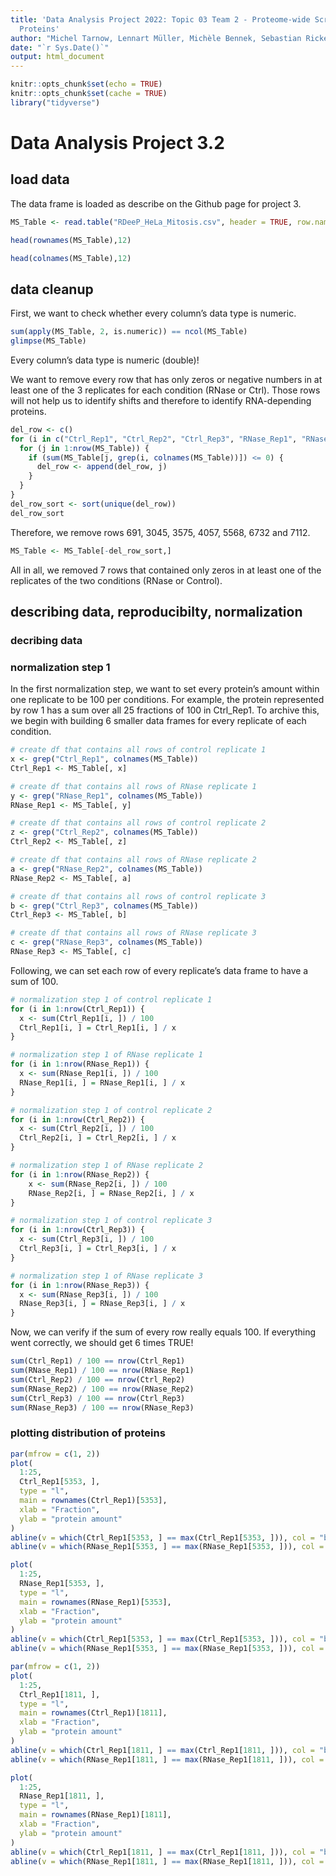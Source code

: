 ```yaml
---
title: 'Data Analysis Project 2022: Topic 03 Team 2 - Proteome-wide Screen for RNA-dependent
  Proteins'
author: "Michel Tarnow, Lennart Müller, Michèle Bennek, Sebastian Rickert"
date: "`r Sys.Date()`"
output: html_document
---
```


```r
knitr::opts_chunk$set(echo = TRUE)
knitr::opts_chunk$set(cache = TRUE)
library("tidyverse")
```

# Data Analysis Project 3.2

## load data

The data frame is loaded as describe on the Github page for project 3.
```r
MS_Table <- read.table("RDeeP_HeLa_Mitosis.csv", header = TRUE, row.names = 1, sep = ";")
```

```r
head(rownames(MS_Table),12)
```

```r
head(colnames(MS_Table),12)
```

## data cleanup

First, we want to check whether every column's data type is numeric.
```r
sum(apply(MS_Table, 2, is.numeric)) == ncol(MS_Table)
glimpse(MS_Table)
```

Every column's data type is numeric (double)!

We want to remove every row that has only zeros or negative numbers in at least one of the 3 replicates for each condition (RNase or Ctrl). Those rows will not help us to identify shifts and therefore to identify RNA-depending proteins.
```r
del_row <- c()
for (i in c("Ctrl_Rep1", "Ctrl_Rep2", "Ctrl_Rep3", "RNase_Rep1", "RNase_Rep2", "RNase_Rep3")) {
  for (j in 1:nrow(MS_Table)) {
    if (sum(MS_Table[j, grep(i, colnames(MS_Table))]) <= 0) {
      del_row <- append(del_row, j)
    }
  }
}
del_row_sort <- sort(unique(del_row))
del_row_sort
```

Therefore, we remove rows 691, 3045, 3575, 4057, 5568, 6732 and 7112.
```r
MS_Table <- MS_Table[-del_row_sort,]
```

All in all, we removed 7 rows that contained only zeros in at least one of the replicates of the two conditions (RNase or Control).

## describing data, reproducibilty, normalization

### decribing data

### normalization step 1

In the first normalization step, we want to set every protein's amount within one replicate to be 100 per conditions. For example, the protein represented by row 1 has a sum over all 25 fractions of 100 in Ctrl_Rep1. To archive this, we begin with building 6 smaller data frames for every replicate of each condition.
```r
# create df that contains all rows of control replicate 1
x <- grep("Ctrl_Rep1", colnames(MS_Table))
Ctrl_Rep1 <- MS_Table[, x]

# create df that contains all rows of RNase replicate 1
y <- grep("RNase_Rep1", colnames(MS_Table))
RNase_Rep1 <- MS_Table[, y]

# create df that contains all rows of control replicate 2
z <- grep("Ctrl_Rep2", colnames(MS_Table))
Ctrl_Rep2 <- MS_Table[, z]

# create df that contains all rows of RNase replicate 2
a <- grep("RNase_Rep2", colnames(MS_Table))
RNase_Rep2 <- MS_Table[, a]

# create df that contains all rows of control replicate 3
b <- grep("Ctrl_Rep3", colnames(MS_Table))
Ctrl_Rep3 <- MS_Table[, b]

# create df that contains all rows of RNase replicate 3
c <- grep("RNase_Rep3", colnames(MS_Table))
RNase_Rep3 <- MS_Table[, c]
```

Following, we can set each row of every replicate's data frame to have a sum of 100.
```r
# normalization step 1 of control replicate 1
for (i in 1:nrow(Ctrl_Rep1)) {
  x <- sum(Ctrl_Rep1[i, ]) / 100
  Ctrl_Rep1[i, ] = Ctrl_Rep1[i, ] / x
}

# normalization step 1 of RNase replicate 1
for (i in 1:nrow(RNase_Rep1)) {
  x <- sum(RNase_Rep1[i, ]) / 100
  RNase_Rep1[i, ] = RNase_Rep1[i, ] / x
}

# normalization step 1 of control replicate 2
for (i in 1:nrow(Ctrl_Rep2)) {
  x <- sum(Ctrl_Rep2[i, ]) / 100
  Ctrl_Rep2[i, ] = Ctrl_Rep2[i, ] / x
}

# normalization step 1 of RNase replicate 2
for (i in 1:nrow(RNase_Rep2)) {
    x <- sum(RNase_Rep2[i, ]) / 100
    RNase_Rep2[i, ] = RNase_Rep2[i, ] / x
}

# normalization step 1 of control replicate 3
for (i in 1:nrow(Ctrl_Rep3)) {
  x <- sum(Ctrl_Rep3[i, ]) / 100
  Ctrl_Rep3[i, ] = Ctrl_Rep3[i, ] / x
}

# normalization step 1 of RNase replicate 3
for (i in 1:nrow(RNase_Rep3)) {
  x <- sum(RNase_Rep3[i, ]) / 100
  RNase_Rep3[i, ] = RNase_Rep3[i, ] / x
}
```

Now, we can verify if the sum of every row really equals 100. If everything went correctly, we should get 6 times TRUE!
```r
sum(Ctrl_Rep1) / 100 == nrow(Ctrl_Rep1)
sum(RNase_Rep1) / 100 == nrow(RNase_Rep1)
sum(Ctrl_Rep2) / 100 == nrow(Ctrl_Rep2)
sum(RNase_Rep2) / 100 == nrow(RNase_Rep2)
sum(Ctrl_Rep3) / 100 == nrow(Ctrl_Rep3)
sum(RNase_Rep3) / 100 == nrow(RNase_Rep3)
```

### plotting distribution of proteins

```r
par(mfrow = c(1, 2))
plot(
  1:25,
  Ctrl_Rep1[5353, ],
  type = "l",
  main = rownames(Ctrl_Rep1)[5353],
  xlab = "Fraction",
  ylab = "protein amount"
)
abline(v = which(Ctrl_Rep1[5353, ] == max(Ctrl_Rep1[5353, ])), col = "blue")
abline(v = which(RNase_Rep1[5353, ] == max(RNase_Rep1[5353, ])), col = "red")

plot(
  1:25,
  RNase_Rep1[5353, ],
  type = "l",
  main = rownames(RNase_Rep1)[5353],
  xlab = "Fraction",
  ylab = "protein amount"
)
abline(v = which(Ctrl_Rep1[5353, ] == max(Ctrl_Rep1[5353, ])), col = "blue")
abline(v = which(RNase_Rep1[5353, ] == max(RNase_Rep1[5353, ])), col = "red")
```

```r
par(mfrow = c(1, 2))
plot(
  1:25,
  Ctrl_Rep1[1811, ],
  type = "l",
  main = rownames(Ctrl_Rep1)[1811],
  xlab = "Fraction",
  ylab = "protein amount"
)
abline(v = which(Ctrl_Rep1[1811, ] == max(Ctrl_Rep1[1811, ])), col = "blue")
abline(v = which(RNase_Rep1[1811, ] == max(RNase_Rep1[1811, ])), col = "red")

plot(
  1:25,
  RNase_Rep1[1811, ],
  type = "l",
  main = rownames(RNase_Rep1)[1811],
  xlab = "Fraction",
  ylab = "protein amount"
)
abline(v = which(Ctrl_Rep1[1811, ] == max(Ctrl_Rep1[1811, ])), col = "blue")
abline(v = which(RNase_Rep1[1811, ] == max(RNase_Rep1[1811, ])), col = "red")
```

